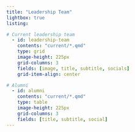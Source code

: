 ```yaml
---
title: "Leadership Team"
lightbox: true
listing:

# Current leadership team 
  - id: leadership-team
    contents: "current/*.qmd"
    type: grid
    image-height: 225px
    grid-columns: 3
    fields: [image, title, subtitle, socials]
    grid-item-align: center

# Alumni 
  - id: alumni
    contents: "current/*.qmd"
    type: table
    image-height: 225px
    grid-columns: 3
    fields: [title, subtitle, social]
---
```

